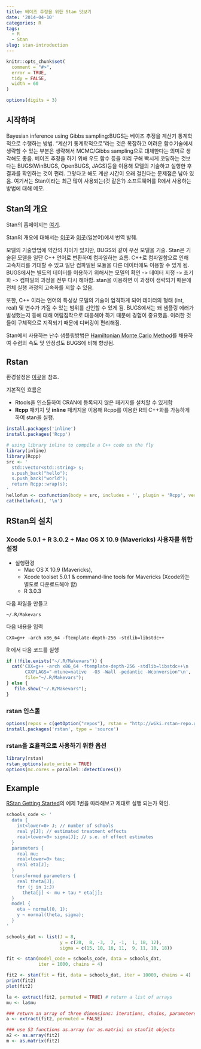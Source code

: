 ```yaml
---
title: 베이즈 추정을 위한 Stan 맛보기
date: '2014-04-10'
categories: R
tags:
  - R
  - Stan
slug: stan-introduction
---
```


```r
knitr::opts_chunk$set(
  comment = "#>",
  error = TRUE,
  tidy = FALSE,
  width = 60
)

options(digits = 3)
```

## 시작하며

Bayesian inference using Gibbs sampling:BUGS는 베이즈 추정을 계산기 통계학적으로 수행하는 방법. "계산기 통계학적으로"라는 것은 복잡하고 어려운 함수기술에서 생략할 수 있는 부분은 생략해서 MCMC/Gibbs sampling으로 대체한다는 의미로 생각해도 좋음. 
베이즈 추정을 하기 위해 우도 함수 등을 미리 구해 빡시게 코딩하는 것보다는 BUGS(WinBUGS, OpenBUGS, JAGS)등을 이용해 모델의 기술하고 실행한 후 결과를 확인하는 것이 편리. 그렇다고 해도 계산 시간이 오래 걸린다는 문제점은 남아 있음. 여기서는 Stan이라는 최근 많이 사용되는(것 같은?) 소프트웨어를 R에서 사용하는 방법에 대해 메모. 

## Stan의 개요

Stan의 홈페이지는 [여기](http://mc-stan.org/]). 

Stan의 개요에 대해서는 [이곳](http://www.dynacom.co.jp/tech/tech_column/tech013.html)과 [이곳](http://tjo.hatenablog.com/entry/2014/03/25/194605)(일본어)에서 번역 발췌.

모델의 기술방법에 약간의 차이가 있지만, BUGS와 같이 우선 모델을 기술. Stan은 기술된 모델을 일단 C++ 언어로 변환하여 컴파일하는 흐름. C++로 컴파일함으로 인해 고속처리를 기대할 수 있고 일단 컴파일된 모듈을 다른 데이터에도 이용할 수 있게 됨. BUGS에서는 별도의 데이터를 이용하기 위해서는 모델의 확인 -> 데이터 지정 -> 초기화 -> 컴파일의 과정을 전부 다시 해야함. stan을 이용하면 이 과정이 생략되기 때문에 전체 실행 과정의 고속화를 꾀할 수 있음. 

또한, C++ 이라는 언어의 특성상 모델의 기술이 엄격하게 되어 데이터의 형태 (int, real) 및 변수가 가질 수 있는 범위를 선언할 수 있게 됨. BUGS에서는 왜 샘플링 에러가 발생했는지 등에 대해 어림짐작으로 대응해야 하기 때문에 경험이 중요했음. 이러한 것들이 구체적으로 지적되기 때문에 디버깅이 편리해짐. 

Stan에서 사용하는 난수 샘플링방법은 [Hamiltonian Monte Carlo Method](http://en.wikipedia.org/wiki/Hybrid_Monte_Carlo)를 채용하여 수렴의 속도 및 안정성도 BUGS에 비해 향상됨.


## Rstan

환경설정은 [이곳](https://github.com/stan-dev/rstan/wiki/RStan-Getting-Started)을 참조.

기본적인 흐름은 

* Rtools을 인스톨하여 CRAN에 등록되지 않은 패키지를 설치할 수 있게함
* __Rcpp__ 패키지 및 __inline__ 패키지을 이용해 Rcpp를 이용한 R의 C++화를 가능하게 하여 stan을 실행. 

```r
install.packages('inline')
install.packages('Rcpp')
```

```r
# using library inline to compile a C++ code on the fly
library(inline) 
library(Rcpp)
src <- ' 
  std::vector<std::string> s; 
  s.push_back("hello");
  s.push_back("world");
  return Rcpp::wrap(s);
'
hellofun <- cxxfunction(body = src, includes = '', plugin = 'Rcpp', verbose = FALSE)
cat(hellofun(), '\n') 
```

## RStan의 설치
### Xcode 5.0.1 + R 3.0.2 + Mac OS X 10.9 (Mavericks) 사용자를 위한 설정

* 실행환경
  * Mac OS X 10.9 (Mavericks),
  * Xcode toolset 5.0.1 & command-line tools for Mavericks (Xcode와는 별도로 다운로드해야 함)
  * R 3.0.3 

다음 파일을 만들고 

```
~/.R/Makevars
```
다음 내용을 입력

```
CXX=g++ -arch x86_64 -ftemplate-depth-256 -stdlib=libstdc++
```

R 에서 다음 코드를 실행
```r
if (!file.exists("~/.R/Makevars")) {
  cat('CXX=g++ -arch x86_64 -ftemplate-depth-256 -stdlib=libstdc++\n
       CXXFLAGS="-mtune=native  -O3 -Wall -pedantic -Wconversion"\n', 
       file="~/.R/Makevars");
} else {
   file.show("~/.R/Makevars");
}
```

### rstan 인스톨
```r
options(repos = c(getOption("repos"), rstan = "http://wiki.rstan-repo.googlecode.com/git/"))
install.packages('rstan', type = 'source')
```

### rstan을 효율적으로 사용하기 위한 옵션 
```r
library(rstan)
rstan_options(auto_write = TRUE)
options(mc.cores = parallel::detectCores())
```

## Example
[RStan Getting Started](https://github.com/stan-dev/rstan/wiki/RStan-Getting-Started#how-to-install-rstan)의 예제 1번을 따라해보고 제대로 실행 되는가 확인. 

```r
schools_code <- '
  data {
    int<lower=0> J; // number of schools 
    real y[J]; // estimated treatment effects
    real<lower=0> sigma[J]; // s.e. of effect estimates 
  }
  parameters {
    real mu; 
    real<lower=0> tau;
    real eta[J];
  }
  transformed parameters {
    real theta[J];
    for (j in 1:J)
      theta[j] <- mu + tau * eta[j];
  }
  model {
    eta ~ normal(0, 1);
    y ~ normal(theta, sigma);
  }
'

schools_dat <- list(J = 8, 
                    y = c(28,  8, -3,  7, -1,  1, 18, 12),
                    sigma = c(15, 10, 16, 11,  9, 11, 10, 18))

fit <- stan(model_code = schools_code, data = schools_dat, 
            iter = 1000, chains = 4)

fit2 <- stan(fit = fit, data = schools_dat, iter = 10000, chains = 4)
print(fit2)
plot(fit2)

la <- extract(fit2, permuted = TRUE) # return a list of arrays 
mu <- la$mu 

### return an array of three dimensions: iterations, chains, parameters 
a <- extract(fit2, permuted = FALSE) 

### use S3 functions as.array (or as.matrix) on stanfit objects
a2 <- as.array(fit2)
m <- as.matrix(fit2)
```